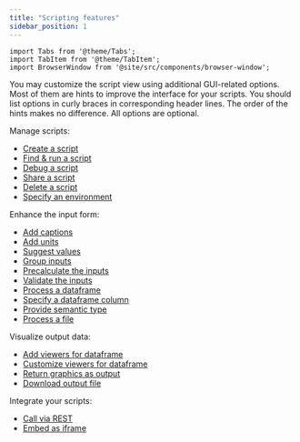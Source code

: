```yaml
---
title: "Scripting features"
sidebar_position: 1
---
```


```mdx-code-block
import Tabs from '@theme/Tabs';
import TabItem from '@theme/TabItem';
import BrowserWindow from '@site/src/components/browser-window';
```

You may customize the script view using additional GUI-related options.
Most of them are hints to improve the interface for your scripts.
You should list options in curly braces in corresponding header lines.
The order of the hints makes no difference. All options are optional.

Manage scripts:

- [Create a script](./create-script.mdx)
- [Find & run a script](./execute-script.mdx)
- [Debug a script](./debug-script.mdx)
- [Share a script](./sharing-script.mdx)
- [Delete a script](./delete-script.mdx)
- [Specify an environment](./specify-env.mdx)

Enhance the input form:

- [Add captions](./add-captions.mdx)
- [Add units](./specify-units.mdx)
- [Suggest values](./suggest-values.mdx)
- [Group inputs](./group-inputs.mdx)
- [Precalculate the inputs](./precalculate-inputs.mdx)
- [Validate the inputs](./validate-inputs.mdx)
- [Process a dataframe](./process-dataframe.mdx)
- [Specify a dataframe column](./use-column-inputs.mdx)
- [Provide semantic type](./specify-semantic-type.mdx)
- [Process a file](./input-file.mdx)

Visualize output data:

- [Add viewers for dataframe](./add-viewers.mdx)
- [Customize viewers for dataframe](./customize-viewers.mdx)
- [Return graphics as output](./output-graphics.mdx)
- [Download output file](./output-file.mdx)

Integrate your scripts:

- [Call via REST](./call-via-rest.mdx)
- [Embed as iframe](./embed-as-iframe.mdx)